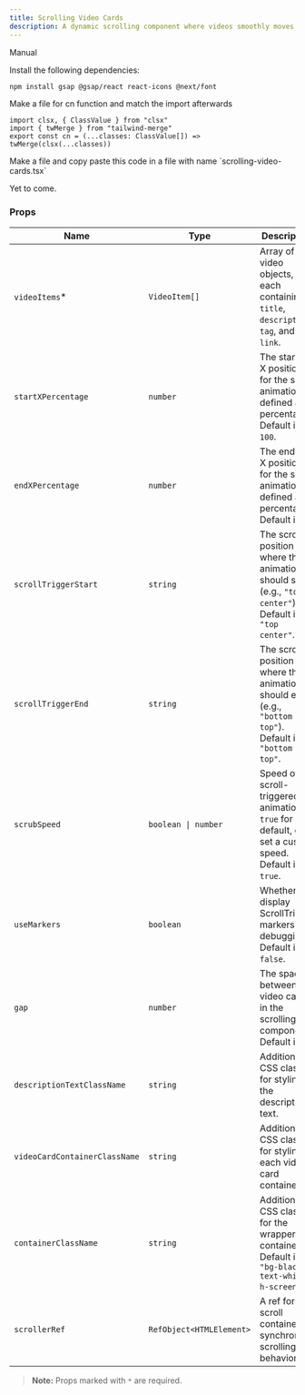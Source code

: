 ```yaml
---
title: Scrolling Video Cards
description: A dynamic scrolling component where videos smoothly moves horizontally, scaling up as they enter and scaling down as they enter and exit the viewport. This interactive effect creates an engaging, fluid visual experience, allowing users to view content in a responsive and immersive manner as they scroll.
---
```


<ComponentPreview
  name="scrolling-video-cards-demo"
  className="[&_.preview>[data-orientation=vertical]]:sm:max-w-[70%]"
/>

<Tabs defaultValue="manual">

<TabsList>
  <TabsTrigger value="manual">Manual</TabsTrigger>
</TabsList>

<TabsContent value="manual">

<Steps>

<Step>Install the following dependencies:</Step>

```bash
npm install gsap @gsap/react react-icons @next/font
```
<Step>Make a file for cn function and match the import afterwards</Step>

```tsx
import clsx, { ClassValue } from "clsx"
import { twMerge } from "tailwind-merge"
export const cn = (...classes: ClassValue[]) => twMerge(clsx(...classes))
```
<Step>
  Make a file and copy paste this code in a file with name `scrolling-video-cards.tsx`
</Step>

<ComponentSource name="scrolling-video-cards" />

</Steps>

</TabsContent>

<TabsContent value="cli">

<Steps>

<Step>Yet to come.</Step>

</Steps>

</TabsContent>

</Tabs>

### Props

| Name                        | Type                         | Description                                                                                                               |
| --------------------------- | ---------------------------- | ------------------------------------------------------------------------------------------------------------------------- |
| `videoItems`*               | `VideoItem[]`                | Array of video objects, each containing `title`, `description`, `tag`, and `link`.                                         |
| `startXPercentage`          | `number`                     | The starting X position for the scroll animation, defined as a percentage. Default is `100`.                               |
| `endXPercentage`            | `number`                     | The ending X position for the scroll animation, defined as a percentage. Default is `0`.                                  |
| `scrollTriggerStart`        | `string`                     | The scroll position where the animation should start (e.g., `"top center"`). Default is `"top center"`.                    |
| `scrollTriggerEnd`          | `string`                     | The scroll position where the animation should end (e.g., `"bottom top"`). Default is `"bottom top"`.                      |
| `scrubSpeed`                | `boolean \| number`          | Speed of the scroll-triggered animation. `true` for default, or set a custom speed. Default is `true`.                     |
| `useMarkers`                | `boolean`                    | Whether to display ScrollTrigger markers for debugging. Default is `false`.                                               |
| `gap`                       | `number`                     | The space between the video cards in the scrolling component. Default is `20`.                                            |
| `descriptionTextClassName`  | `string`                     | Additional CSS classes for styling the description text.                                                                   |
| `videoCardContainerClassName` | `string`                   | Additional CSS classes for styling each video card container.                                                              |
| `containerClassName`        | `string`                     | Additional CSS classes for the wrapper container. Default is `"bg-black text-white h-screen"`.                            |
| `scrollerRef`               | `RefObject<HTMLElement>`     | A ref for the scroll container to synchronize scrolling behavior.                                                          |

> **Note:** Props marked with `*` are required.
